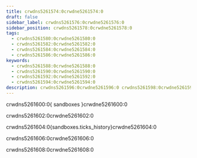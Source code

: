```yaml
---
title: crwdns5261574:0crwdne5261574:0
draft: false
sidebar_label: crwdns5261576:0crwdne5261576:0
sidebar_position: crwdns5261578:0crwdne5261578:0
tags:
  - crwdns5261580:0crwdne5261580:0
  - crwdns5261582:0crwdne5261582:0
  - crwdns5261584:0crwdne5261584:0
  - crwdns5261586:0crwdne5261586:0
keywords:
  - crwdns5261588:0crwdne5261588:0
  - crwdns5261590:0crwdne5261590:0
  - crwdns5261592:0crwdne5261592:0
  - crwdns5261594:0crwdne5261594:0
description: crwdns5261596:0crwdne5261596:0 crwdns5261598:0crwdne5261598:0
---
```


crwdns5261600:0{ sandboxes }crwdne5261600:0

crwdns5261602:0crwdne5261602:0

crwdns5261604:0{sandboxes.ticks_history}crwdne5261604:0

crwdns5261606:0crwdne5261606:0

crwdns5261608:0crwdne5261608:0

